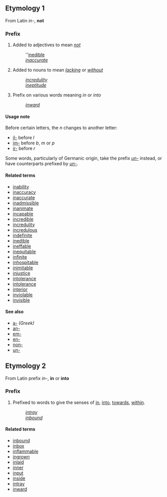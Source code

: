 ==Etymology 1==
From Latin ''in-'', '''not'''

===Prefix===
#Added to adjectives to mean ''[[not]]''
#:''[[inedible]]
#:''[[inaccurate]]''
#Added to nouns to mean ''[[lack]]ing'' or ''[[without]]''
#:''[[incredulity]]''
#:''[[ineptitude]]''
#Prefix on various words meaning ''in'' or ''into''
#:  ''[[inward]]''


====Usage note====
Before certain letters, the ''n'' changes to another letter:
*[[il-]] before ''l''
*[[im-]] before ''b'', ''m'' or ''p''
*[[ir-]] before ''r''

Some words, particularly of Germanic origin, take the prefix ''[[un-]]'' instead, or have counterparts prefixed by ''[[un-]]''.

====Related terms====
*[[inability]]
*[[inaccuracy]]
*[[inaccurate]]
*[[inadmissible]]
*[[inanimate]]
*[[incapable]]
*[[incredible]]
*[[incredulity]]
*[[incredulous]]
*[[indefinite]]
*[[inedible]]
*[[ineffable]]
*[[inequitable]]
*[[infinite]]
*[[inhospitable]]
*[[inimitable]]
*[[injustice]]
*[[intolerance]]
*[[intolerance]]
*[[interior]]
*[[inviolable]]
*[[invisible]]


====See also====
*[[a-]]  ''(Greek)''
*[[an-]]
*[[em-]]
*[[en-]]
*[[non-]]
*[[un-]]

==Etymology 2==
From Latin prefix ''in-'', '''in''' or '''into'''

===Prefix===
#Prefixed to words to give the senses of [[in]], [[into]], [[towards]], [[within]].
#:''[[intray]]''
#:''[[inbound]]''

====Related terms====
*[[inbound]]
*[[inbox]]
*[[inflammable]]
*[[ingrown]]
*[[inlaid]]
*[[inner]]
*[[input]]
*[[inside]]
*[[intray]]
*[[inward]]